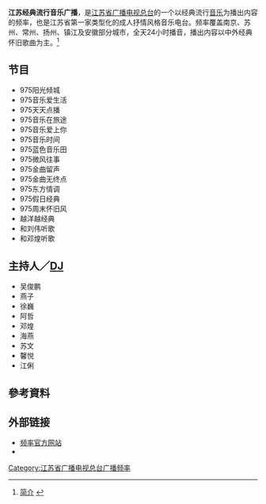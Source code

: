 {{广播电台
| 電臺名稱        = 江苏经典流行音乐广播
| 所屬國家或地區  =  {{CHNML}}
| 總部所在        = {{CHN}}[[南京市|南京市]][[中山东路|中山东路]]132号
| 播放地區        = [[南京|南京]]、[[苏州|苏州]]、[[常州|常州]]、[[扬州|扬州]]、[[镇江|镇江]]及[[安徽|安徽]]部分城市
| 開播日期      = 
| 类型        = 经典流行[[音乐|音乐]]
| 電臺口號  = 
| 主要语言        = 以[[普通话|普通话]]为主
| 擁有者          = [[江苏省广播电视总台|江苏省广播电视总台]]
| 前電臺名稱      = 
| 被取代名稱      = 
| 電臺官方網站    = http://8975.vojs.cn/
| 無線廣播收聽地區01= [[南京|南京]]、[[镇江|镇江]]、[[扬州|扬州]]及[[安徽|安徽]]部分城市
| 無線廣播頻道數01= FM97.5
| 無線廣播收聽地區02= [[苏州|苏州]]、[[常州|常州]]
| 無線廣播頻道數02= 视地区而定
| 數位電視供應商01= 江苏全省
| 數位電視頻道數01= 视地区而定
| 線上收聽網站01  = 江苏广播网
| 線上收聽網址01  = [http://www.vojs.cn/bfd/jsjdlxyy/ 收听]
}}
'''江苏经典流行音乐广播'''，是[[江苏省广播电视总台|江苏省广播电视总台]]的一个以经典流行[[音乐|音乐]]为播出内容的频率，也是江苏省第一家类型化的成人抒情风格音乐电台。频率覆盖南京、苏州、常州、扬州、镇江及安徽部分城市，全天24小时播音，播出内容以中外经典怀旧歌曲为主。<ref>[http://www.vojs.cn/yinyue/gy975/201108/t20110812_119150.htm 简介] {{webarchive|url=https://web.archive.org/web/20140602075151/http://www.vojs.cn/yinyue/gy975/201108/t20110812_119150.htm |date=2014-06-02 }}</ref>

==节目==
*975阳光倾城
*975音乐爱生活 
*975天天点播 
*975音乐在旅途 
*975音乐爱上你 
*975音乐时间 
*975蓝色音乐田
*975微风往事 
*975金曲留声 
*975金曲无终点
*975东方情调
*975假日经典
*975周末怀旧风 
*越洋越经典 
*和刘伟听歌
*和邓煌听歌

==主持人／[[DJ|DJ]]==
*吴俊鹏
*燕子
*徐巍
*阿哲
*邓煌
*海燕
*苏文
*馨悦
*江俐

==參考資料==
{{Reflist}}
==外部链接==
*[http://8975.vojs.cn/ 频率官方网站] {{Wayback|url=http://8975.vojs.cn/ |date=20141026231111 }}
*{{sinaweibo|fm8975}}
{{江苏省广播电视总台}}
[[Category:江苏省广播电视总台广播频率|Category:江苏省广播电视总台广播频率]]